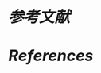 ```{=latex}
\pagestyle{plain}
```

# <i style="font-size: 110%; color:var(--bs-body-color)">参考文献</i> {-}

# <i style="font-size: 110%; color:var(--bs-body-color)">References</i> {-}
